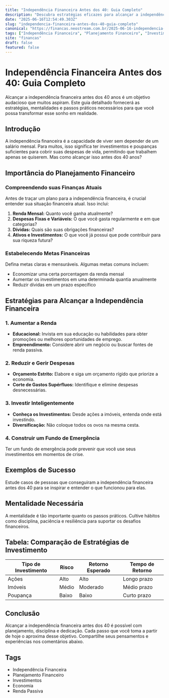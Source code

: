 ```yaml
---
title: "Independência Financeira Antes dos 40: Guia Completo"
description: "Descubra estratégias eficazes para alcançar a independência financeira antes dos 40 anos com dicas práticas e insights valiosos."
date: "2025-06-16T12:54:49.303Z"
slug: "independencia-financeira-antes-dos-40-guia-completo"
canonical: "https://financas.neostream.com.br/2025-06-16-independencia-financeira-antes-dos-40-guia-completo"
tags: ["Independência Financeira", "Planejamento Financeiro", "Investimentos", "Economia", "Renda Passiva"]
site: "financas"
draft: false
featured: false
---
```


# Independência Financeira Antes dos 40: Guia Completo

Alcançar a independência financeira antes dos 40 anos é um objetivo audacioso que muitos aspiram. Este guia detalhado fornecerá as estratégias, mentalidades e passos práticos necessários para que você possa transformar esse sonho em realidade.

## Introdução

A independência financeira é a capacidade de viver sem depender de um salário mensal. Para muitos, isso significa ter investimentos e poupanças suficientes para cobrir suas despesas de vida, permitindo que trabalhem apenas se quiserem. Mas como alcançar isso antes dos 40 anos?

## Importância do Planejamento Financeiro

### Compreendendo suas Finanças Atuais

Antes de traçar um plano para a independência financeira, é crucial entender sua situação financeira atual. Isso inclui:

1. **Renda Mensal:** Quanto você ganha atualmente?
2. **Despesas Fixas e Variáveis:** O que você gasta regularmente e em que categorias?
3. **Dívidas:** Quais são suas obrigações financeiras?
4. **Ativos e Investimentos:** O que você já possui que pode contribuir para sua riqueza futura?

### Estabelecendo Metas Financeiras

Defina metas claras e mensuráveis. Algumas metas comuns incluem:

- Economizar uma certa porcentagem da renda mensal
- Aumentar os investimentos em uma determinada quantia anualmente
- Reduzir dívidas em um prazo específico

## Estratégias para Alcançar a Independência Financeira

### 1. Aumentar a Renda

- **Educacional:** Invista em sua educação ou habilidades para obter promoções ou melhores oportunidades de emprego.
- **Empreendimento:** Considere abrir um negócio ou buscar fontes de renda passiva.

### 2. Reduzir e Gerir Despesas

- **Orçamento Estrito:** Elabore e siga um orçamento rígido que priorize a economia.
- **Corte de Gastos Supérfluos:** Identifique e elimine despesas desnecessárias.

### 3. Investir Inteligentemente

- **Conheça os Investimentos:** Desde ações a imóveis, entenda onde está investindo.
- **Diversificação:** Não coloque todos os ovos na mesma cesta.

### 4. Construir um Fundo de Emergência

Ter um fundo de emergência pode prevenir que você use seus investimentos em momentos de crise.

## Exemplos de Sucesso

Estude casos de pessoas que conseguiram a independência financeira antes dos 40 para se inspirar e entender o que funcionou para elas.

## Mentalidade Necessária

A mentalidade é tão importante quanto os passos práticos. Cultive hábitos como disciplina, paciência e resiliência para suportar os desafios financeiros.

## Tabela: Comparação de Estratégias de Investimento

| Tipo de Investimento | Risco | Retorno Esperado | Tempo de Retorno |
|----------------------|-------|------------------|------------------|
| Ações                | Alto  | Alto             | Longo prazo      |
| Imóveis              | Médio | Moderado         | Médio prazo      |
| Poupança             | Baixo | Baixo            | Curto prazo      |

## Conclusão

Alcançar a independência financeira antes dos 40 é possível com planejamento, disciplina e dedicação. Cada passo que você toma a partir de hoje o aproxima desse objetivo. Compartilhe seus pensamentos e experiências nos comentários abaixo.

## Tags
- Independência Financeira
- Planejamento Financeiro
- Investimentos
- Economia
- Renda Passiva
